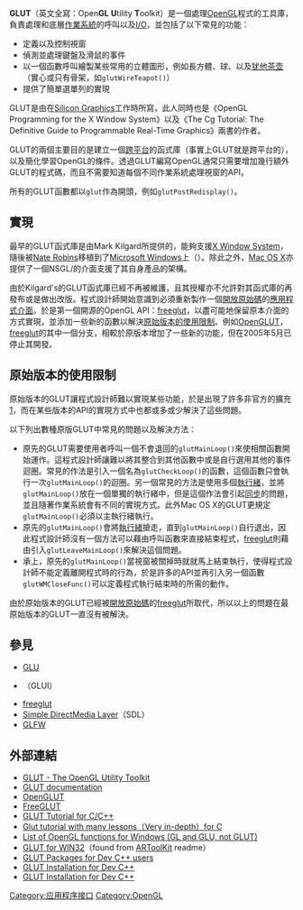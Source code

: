 {{NoteTA
|G1=IT
}}

'''GLUT'''（英文全寫：Open'''GL''' '''U'''tility '''T'''oolkit）是一個處理[[OpenGL|OpenGL]]程式的工具庫，負責處理和底層[[作業系統|作業系統]]的呼叫以及[[I/O|I/O]]，並包括了以下常見的功能：
* 定義以及控制視窗
* 偵測並處理鍵盤及滑鼠的事件
* 以一個函數呼叫繪製某些常用的立體圖形，例如長方體、球、以及[[犹他茶壶|犹他茶壶]]（實心或只有骨架，如<code>glutWireTeapot()</code>）
* 提供了簡單選單列的實現

GLUT是由{{tsl|en|Mark Kilgard}}在[[Silicon_Graphics|Silicon Graphics]]工作時所寫，此人同時也是《OpenGL Programming for the X Window System》以及《The Cg Tutorial: The Definitive Guide to Programmable Real-Time Graphics》兩書的作者。

GLUT的兩個主要目的是建立一個[[跨平台|跨平台]]的函式庫（事實上GLUT就是跨平台的），以及簡化學習OpenGL的條件。透過GLUT編寫OpenGL通常只需要增加幾行額外GLUT的程式碼，而且不需要知道每個不同作業系統處理視窗的API。

所有的GLUT函數都以<code>glut</code>作為開頭，例如<code>glutPostRedisplay()</code>。

== 實現 ==

最早的GLUT函式庫是由Mark Kilgard所提供的{{tsl|en|GLX}}，能夠支援[[X_Window_System|X Window System]]，隨後被[[Nate_Robins|Nate Robins]]移植到了[[Microsoft_Windows|Microsoft Windows]]上（{{tsl|en|WGL (software)|WGL}}）。除此之外，[[Mac_OS_X|Mac OS X]]亦提供了一個NSGL/{{tsl|en|Core OpenGL}}的介面支援了其自身產品的架構。

由於Kilgard's的GLUT函式庫已經不再被維護，且其授權亦不允許對其函式庫的再發布或是做出改版。程式設計師開始意識到必須重新製作一個[[開放原始碼|開放原始碼]]的[[API|應用程式介面]]。於是第一個開源的OpenGL API：[[freeglut|freeglut]]，以盡可能地保留原本介面的方式實現，並添加一些新的函數以解決[[GLUT#原始版本的使用限制|原始版本的使用限制]]。例如[http://sourceforge.net/projects/openglut/ OpenGLUT]{{Wayback|url=http://sourceforge.net/projects/openglut/ |date=20101215193808 }}，[[freeglut|freeglut]]的其中一個分支，相較於原版本增加了一些新的功能，但在2005年5月已停止其開發。

== 原始版本的使用限制 ==

原始版本的GLUT讓程式設計師難以實現某些功能，於是出現了許多非官方的擴充[http://www.mathies.com/glfaq/GLToolkitFAQ.html#II]{{Wayback|url=http://www.mathies.com/glfaq/GLToolkitFAQ.html#II |date=20101217032700 }}，而在某些版本的API的實現方式中也都或多或少解決了這些問題。

以下列出數種原版GLUT中常見的問題以及解決方法：
* 原先的GLUT需要使用者呼叫一個不會退回的<code>glutMainLoop()</code>來使相關函數開始運作。這程式設計師讓難以將其整合到其他函數中或是自行選用其他的事件迴圈。常見的作法是引入一個名為<code>glutCheckLoop()</code>的函數，這個函數只會執行一次<code>glutMainLoop()</code>的迴圈。另一個常見的方法是使用多個[[線程|執行緒]]，並將<code>glutMainLoop()</code>放在一個單獨的執行緒中，但是這個作法會引起[[同步|同步]]的問題，並且隨著作業系統會有不同的實現方式。此外Mac OS X的GLUT更規定<code>glutMainLoop()</code>必須以主執行緒執行。
* 原先的<code>glutMainLoop()</code>會將[[線程|執行緒]]搶走，直到<code>glutMainLoop()</code>自行退出，因此程式設計師沒有一個方法可以藉由呼叫函數來直接結束程式，[[freeglut|freeglut]]則藉由引入<code>glutLeaveMainLoop()</code>來解決這個問題。
* 承上，原先的<code>glutMainLoop()</code>當視窗被關掉時就就馬上結束執行，使得程式設計師不能定義離開程式時的行為，於是許多的API並再引入另一個函數<code>glutWMCloseFunc()</code>可以定義程式執行結束時的所需的動作。

由於原始版本的GLUT已經被[[開放原始碼|開放原始碼]]的[[freeglut|freeglut]]所取代，所以以上的問題在最原始版本的GLUT一直沒有被解決。

== 參見 ==
* [[GLU|GLU]]
* {{Tsl|en|OpenGL User Interface Library}}（GLUI）
* [[freeglut|freeglut]]
* [[Simple_DirectMedia_Layer|Simple DirectMedia Layer]]（SDL）
* [[GLFW|GLFW]]

== 外部連結 ==
*[http://www.opengl.org/resources/libraries/glut/ GLUT - The OpenGL Utility Toolkit]{{Wayback|url=http://www.opengl.org/resources/libraries/glut/ |date=20110103120712 }}
*[http://www.opengl.org/documentation/specs/glut/spec3/spec3.html GLUT documentation]{{Wayback|url=http://www.opengl.org/documentation/specs/glut/spec3/spec3.html |date=20110104203623 }}
*[http://openglut.sourceforge.net/ OpenGLUT]{{Wayback|url=http://openglut.sourceforge.net/ |date=20101208032159 }}
*[http://freeglut.sourceforge.net/ FreeGLUT]{{Wayback|url=http://freeglut.sourceforge.net/ |date=20101228220724 }}
*[http://www.lighthouse3d.com/opengl/glut/index.php?1 GLUT Tutorial for C/C++]{{Wayback|url=http://www.lighthouse3d.com/opengl/glut/index.php?1 |date=20100731132244 }}
*[https://web.archive.org/web/20071126072642/http://nehe.gamedev.net/ Glut tutorial with many lessons（Very in-depth）for C]
*[http://msdn2.microsoft.com/en-us/library/ms537011.aspx List of OpenGL functions for Windows (GL and GLU, not GLUT)]{{Wayback|url=http://msdn2.microsoft.com/en-us/library/ms537011.aspx |date=20080409190442 }}
*[https://web.archive.org/web/20070606124702/http://www.xmission.com/~nate/glut.html GLUT for WIN32]（found from [[ARToolKit|ARToolKit]] readme）
*[http://www.nigels.com/glt/devpak/ GLUT Packages for Dev C++ users]{{Wayback|url=http://www.nigels.com/glt/devpak/ |date=20101127073610 }}
*[http://www.paked.net/subject_pages/computer_science/Articles/installing_glut.htm GLUT Installation for Dev C++ ]{{dead link|date=2017年11月 |bot=InternetArchiveBot |fix-attempted=yes }}
*[http://students.iiit.ac.in/~rajatgoel/stuff.html GLUT Installation for Dev C++ ]{{dead link|date=2017年11月 |bot=InternetArchiveBot |fix-attempted=yes }}

[[Category:应用程序接口|Category:应用程序接口]]
[[Category:OpenGL|Category:OpenGL]]